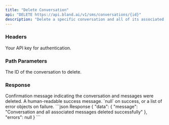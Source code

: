 ```yaml
---
title: "Delete Conversation"
api: "DELETE https://api.bland.ai/v1/sms/conversations/{id}"
description: "Delete a specific conversation and all of its associated messages. This action is permanent."
---
```


### Headers

<ParamField header="authorization" type="string" required>
  Your API key for authentication.
</ParamField>

### Path Parameters

<ParamField path="id" type="string" required>
  The ID of the conversation to delete.
</ParamField>

### Response

<ResponseField name="data" type="object">
  Confirmation message indicating the conversation and messages were deleted.
</ResponseField>

<ResponseField name="data.message" type="string">
  A human-readable success message.
</ResponseField>

<ResponseField name="errors" type="null|array">
  `null` on success, or a list of error objects on failure.
</ResponseField>

<ResponseExample>
```json Response
{
  "data": {
    "message": "Conversation and all associated messages deleted successfully"
  },
  "errors": null
}
```
</ResponseExample>
